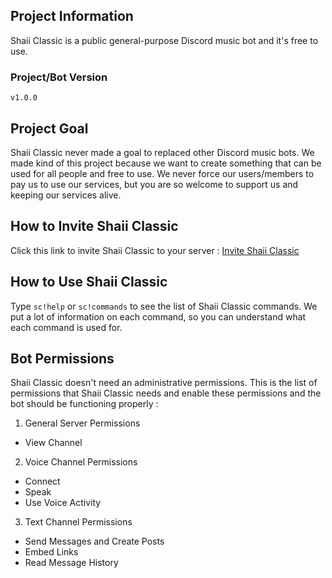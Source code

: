 ## Project Information
Shaii Classic is a public general-purpose Discord music bot and it's free to use.

### Project/Bot Version
`v1.0.0`

## Project Goal
Shaii Classic never made a goal to replaced other Discord music bots. We made kind of this project because we want to create something that can be used for all people and free to use. We never force our users/members to pay us to use our services, but you are so welcome to support us and keeping our services alive.

## How to Invite Shaii Classic
Click this link to invite Shaii Classic to your server : [Invite Shaii Classic](https://bit.ly/shaii-classic)

## How to Use Shaii Classic
Type `sc!help` or `sc!commands` to see the list of Shaii Classic commands. We put a lot of information on each command, so you can understand what each command is used for.

## Bot Permissions
Shaii Classic doesn't need an administrative permissions. This is the list of permissions that Shaii Classic needs and enable these permissions and the bot should be functioning properly : 
1. General Server Permissions
  - View Channel
2. Voice Channel Permissions
  - Connect
  - Speak
  - Use Voice Activity
3. Text Channel Permissions
  - Send Messages and Create Posts
  - Embed Links
  - Read Message History
